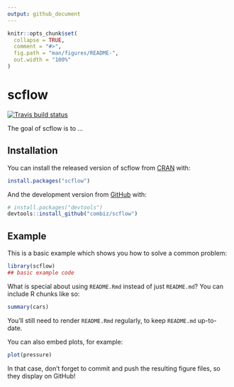 ```yaml
---
output: github_document
---
```


<!-- README.md is generated from README.Rmd. Please edit that file -->

```r
knitr::opts_chunk$set(
  collapse = TRUE,
  comment = "#>",
  fig.path = "man/figures/README-",
  out.width = "100%"
)
```
# scflow

<!-- badges: start -->
[![Travis build status](https://travis-ci.org/combiz/scflow.svg?branch=master)](https://travis-ci.org/combiz/scflow)
<!-- badges: end -->

The goal of scflow is to ...

## Installation

You can install the released version of scflow from [CRAN](https://CRAN.R-project.org) with:

``` r
install.packages("scflow")
```

And the development version from [GitHub](https://github.com/) with:

``` r
# install.packages("devtools")
devtools::install_github("combiz/scflow")
```
## Example

This is a basic example which shows you how to solve a common problem:

```r
library(scflow)
## basic example code
```

What is special about using `README.Rmd` instead of just `README.md`? You can include R chunks like so:

```r
summary(cars)
```

You'll still need to render `README.Rmd` regularly, to keep `README.md` up-to-date.

You can also embed plots, for example:

```r
plot(pressure)
```

In that case, don't forget to commit and push the resulting figure files, so they display on GitHub!
